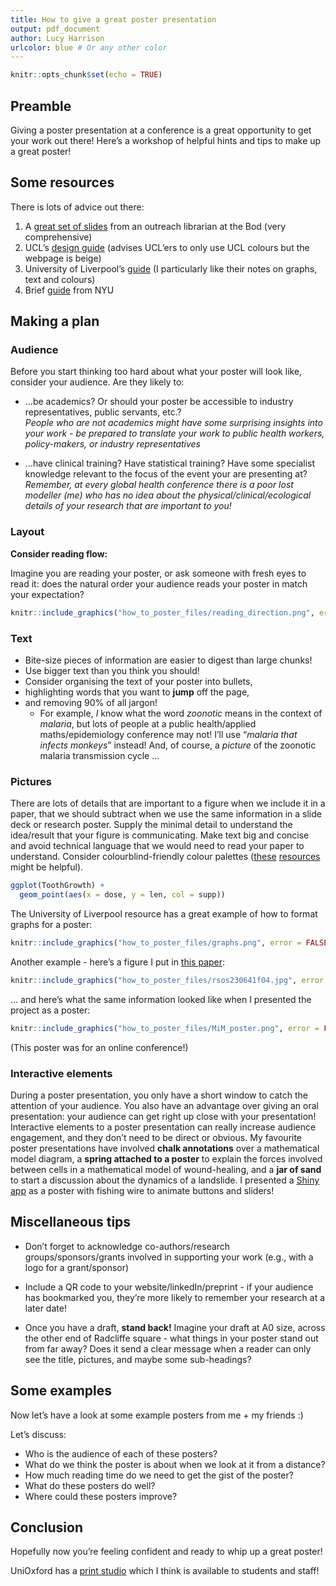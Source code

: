 ```yaml
---
title: How to give a great poster presentation
output: pdf_document
author: Lucy Harrison
urlcolor: blue # Or any other color
---
```


```r
knitr::opts_chunk$set(echo = TRUE)
```

## Preamble

Giving a poster presentation at a conference is a great opportunity to get your work out there! Here's a workshop of helpful hints and tips to make up a great poster!

## Some resources

There is lots of advice out there:

1. A [great set of slides](https://www.bodleian.ox.ac.uk/sites/default/files/bodreader/documents/media/iskills-designing-conference-poster.pdf) from an outreach librarian at the Bod (very comprehensive)
2. UCL's [design guide](https://www.ucl.ac.uk/creative-services/printing-services/designing-your-poster) (advises UCL'ers to only use UCL colours but the webpage is beige)
3. University of Liverpool's [guide](https://www.liverpool.ac.uk/media/livacuk/computingservices/printing/making-an-impact-with-your-poster.pdf) (I particularly like their notes on graphs, text and colours)
4. Brief [guide](https://guides.nyu.edu/posters) from NYU

## Making a plan

### Audience

Before you start thinking too hard about what your poster will look like, consider your audience. Are they likely to:

- ...be academics? Or should your poster be accessible to industry representatives, public servants, etc.?  
*People who are not academics might have some surprising insights into your work - be prepared to translate your work to public health workers, policy-makers, or industry representatives*

- ...have clinical training? Have statistical training? Have some specialist knowledge relevant to the focus of the event your are presenting at?  
*Remember, at every global health conference there is a poor lost modeller (me) who has no idea about the physical/clinical/ecological details of your research that are important to you!*

### Layout

**Consider reading flow:**

Imagine you are reading your poster, or ask someone with fresh eyes to read it: does the natural order your audience reads your poster in match your expectation?


```r
knitr::include_graphics("how_to_poster_files/reading_direction.png", error = FALSE)
```


### Text

- Bite-size pieces of information are easier to digest than large chunks!
- Use bigger text than you think you should!
- Consider organising the text of your poster into bullets,
- highlighting words that you want to **jump** off the page,
- and removing 90\% of all jargon!
  - For example, *I* know what the word *zoonotic* means in the context of *malaria*, but lots of people at a public health/applied maths/epidemiology conference may not! I'll use "*malaria that infects monkeys*" instead! And, of course, a *picture* of the zoonotic malaria transmission cycle ...

### Pictures

There are lots of details that are important to a figure when we include it in a paper, that we should subtract when we use the same information in a slide deck or research poster. Supply the minimal detail to understand the idea/result that your figure is communicating. Make text big and concise and avoid technical language that we would need to read your paper to understand. Consider colourblind-friendly colour palettes ([these](https://colorbrewer2.org/#type=sequential&scheme=BuGn&n=3) [resources](https://colororacle.org) might be helpful).

```r
ggplot(ToothGrowth) +
  geom_point(aes(x = dose, y = len, col = supp))
```
The University of Liverpool resource has a great example of how to format graphs for a poster:

```r
knitr::include_graphics("how_to_poster_files/graphs.png", error = FALSE)
```

Another example - here's a figure I put in [this paper](https://doi.org/10.1098/rsos.230641):

```r
knitr::include_graphics("how_to_poster_files/rsos230641f04.jpg", error = FALSE)
```

... and here's what the same information looked like when I presented the project as a poster:  

```r
knitr::include_graphics("how_to_poster_files/MiM_poster.png", error = FALSE)
```

(This poster was for an online conference!)

### Interactive elements

During a poster presentation, you only have a short window to catch the attention of your audience. You also have an advantage over giving an oral presentation: your audience can get right up close with your presentation! Interactive elements to a poster presentation can really increase audience engagement, and they don't need to be direct or obvious. My favourite poster presentations have involved **chalk annotations** over a mathematical model diagram, a **spring attached to a poster** to explain the forces involved between cells in a mathematical model of wound-healing, and a **jar of sand** to start a discussion about the dynamics of a landslide. I presented a [Shiny app](https://lucyharrison.shinyapps.io/pf_drug_resistance_shiny/) as a poster with fishing wire to animate buttons and sliders!

## Miscellaneous tips

- Don't forget to acknowledge co-authors/research groups/sponsors/grants involved in supporting your work (e.g., with a logo for a grant/sponsor)

- Include a QR code to your website/linkedIn/preprint - if your audience has bookmarked you, they're more likely to remember your research at a later date!

- Once you have a draft, **stand back!** Imagine your draft at A0 size, across the other end of Radcliffe square - what things in your poster stand out from far away? Does it send a clear message when a reader can only see the title, pictures, and maybe some sub-headings?

## Some examples

Now let's have a look at some example posters from me + my friends :)

Let's discuss:

- Who is the audience of each of these posters?
- What do we think the poster is about when we look at it from a distance?
- How much reading time do we need to get the gist of the poster?
- What do these posters do well?
- Where could these posters improve?

## Conclusion

Hopefully now you're feeling confident and ready to whip up a great poster!

UniOxford has a [print studio](https://estates.admin.ox.ac.uk/print-studio) which I think is available to students and staff!





